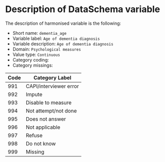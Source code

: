 # Description of DataSchema variable

The description of harmonised variable is the following:

* Short name: `dementia_age`
* Variable label: `Age of dementia diagnosis`
* Variable description: `Age of dementia diagnosis`
* Domain: `Psychological measures`
* Value type: `Continuous`
* Category coding:
* Category missings: 

**Code** | **Category Label**
----| ------------------
991 | CAPI/interviewer error
992 | Impute
993 | Disable to measure
994 | Not attempt/not done
995 | Does not answer
996 | Not applicable
997 | Refuse
998 | Do not know
999 | Missing